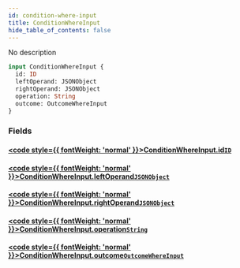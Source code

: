```yaml
---
id: condition-where-input
title: ConditionWhereInput
hide_table_of_contents: false
---
```








No description

```graphql
input ConditionWhereInput {
  id: ID
  leftOperand: JSONObject
  rightOperand: JSONObject
  operation: String
  outcome: OutcomeWhereInput
}
```


### Fields

#### [<code style={{ fontWeight: 'normal' }}>ConditionWhereInput.<b>id</b></code>](#)<Bullet />[`ID`](/docs/api/scalars/id) <Badge class="secondary" text="scalar"/>
> 
> 

#### [<code style={{ fontWeight: 'normal' }}>ConditionWhereInput.<b>leftOperand</b></code>](#)<Bullet />[`JSONObject`](/docs/api/scalars/jsonobject) <Badge class="secondary" text="scalar"/>
> 
> 

#### [<code style={{ fontWeight: 'normal' }}>ConditionWhereInput.<b>rightOperand</b></code>](#)<Bullet />[`JSONObject`](/docs/api/scalars/jsonobject) <Badge class="secondary" text="scalar"/>
> 
> 

#### [<code style={{ fontWeight: 'normal' }}>ConditionWhereInput.<b>operation</b></code>](#)<Bullet />[`String`](/docs/api/scalars/string) <Badge class="secondary" text="scalar"/>
> 
> 

#### [<code style={{ fontWeight: 'normal' }}>ConditionWhereInput.<b>outcome</b></code>](#)<Bullet />[`OutcomeWhereInput`](/docs/api/inputs/outcome-where-input) <Badge class="secondary" text="input"/>
> 
> 





